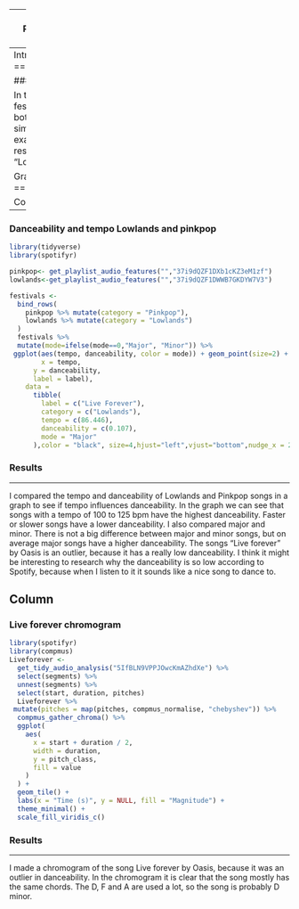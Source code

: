 





---
title: "Pinkpop and Lowlands"
author: "Roos Remijn"
output: 
  flexdashboard::flex_dashboard:
    storyboard: true
    
---
Introduction
=======================================

### Introduction

In this research I want to compare the two Dutch festivals Lowlands and Pinkpop. The festivals are both pop festivals and therefore have a lot of similarities. But there are also a lot of differences, for example Pinkpop is a lot older than Lowlands. For this research I used the playlist "Pinkpop 50 jaar" and "Lowlands best of".


Graphs
====================================



Column {.tabset}
----------------------------------------

### Danceability and tempo Lowlands and pinkpop



```r

library(tidyverse)
library(spotifyr)

pinkpop<- get_playlist_audio_features("","37i9dQZF1DXb1cKZ3eM1zf")
lowlands<-get_playlist_audio_features("","37i9dQZF1DWWB7GKDYW7V3")

festivals <- 
  bind_rows(
    pinkpop %>% mutate(category = "Pinkpop"),
    lowlands %>% mutate(category = "Lowlands")
  )
  festivals %>%
  mutate(mode=ifelse(mode==0,"Major", "Minor")) %>%
 ggplot(aes(tempo, danceability, color = mode)) + geom_point(size=2) + geom_smooth()  + facet_wrap(~category) + theme_classic() + geom_text(aes(
        x = tempo,
      y = danceability,
      label = label),
    data = 
      tibble(
        label = c("Live Forever"),
        category = c("Lowlands"),
        tempo = c(86.446),
        danceability = c(0.107),
        mode = "Major"
      ),color = "black", size=4,hjust="left",vjust="bottom",nudge_x = 2)

```



### Results 

***

I compared the tempo and danceability of Lowlands and Pinkpop songs in a graph to see if tempo influences danceability. In the graph we can see that songs with a tempo of 100 to 125 bpm have the highest danceability. Faster or slower songs have a lower danceability. I also compared major and minor. There is not a big difference between major and minor songs, but on average major songs have a higher danceability. The songs "Live forever" by Oasis is an outlier, because it has a really low danceability. I think it might be interesting to research why the danceability is so low according to Spotify, because when I listen to it it sounds like a nice song to dance to.


Column{.tabset}
----------------------------------

### Live forever chromogram

```r
library(spotifyr)
library(compmus)
Liveforever <-
  get_tidy_audio_analysis("5IfBLN9VPPJOwcKmAZhdXe") %>%
  select(segments) %>%
  unnest(segments) %>%
  select(start, duration, pitches)
  Liveforever %>%
 mutate(pitches = map(pitches, compmus_normalise, "chebyshev")) %>%
  compmus_gather_chroma() %>% 
  ggplot(
    aes(
      x = start + duration / 2,
      width = duration,
      y = pitch_class,
      fill = value
    )
  ) +
  geom_tile() +
  labs(x = "Time (s)", y = NULL, fill = "Magnitude") +
  theme_minimal() +
  scale_fill_viridis_c()
```


### Results
***

I made a chromogram of the song Live forever by Oasis, because it was an outlier in danceability. In the chromogram it is clear that the song mostly has the same chords. The D, F and A are used a lot, so the song is probably D minor.



